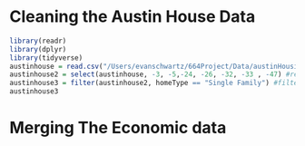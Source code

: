 # Cleaning the Austin House Data

```r

library(readr)
library(dplyr)
library(tidyverse)
austinhouse = read.csv("/Users/evanschwartz/664Project/Data/austinHousingData.csv")
austinhouse2 = select(austinhouse, -3, -5,-24, -26, -32, -33 , -47) #removes desired columns
austinhouse3 = filter(austinhouse2, homeType == "Single Family") #filters to only single family homes
austinhouse3


```

# Merging The Economic data

```r

```
